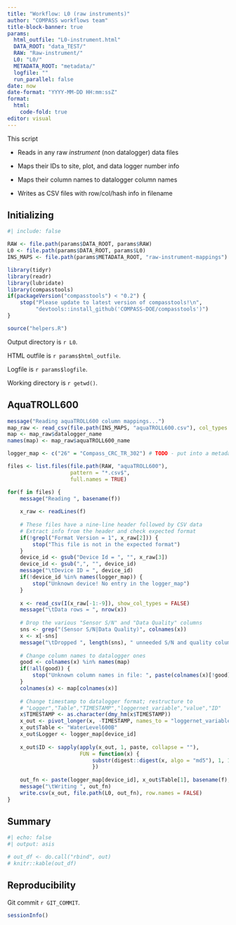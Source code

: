 ```yaml
---
title: "Workflow: L0 (raw instruments)"
author: "COMPASS workflows team"
title-block-banner: true
params:
  html_outfile: "L0-instrument.html"
  DATA_ROOT: "data_TEST/"
  RAW: "Raw-instrument/"
  L0: "L0/"
  METADATA_ROOT: "metadata/"
  logfile: ""
  run_parallel: false
date: now
date-format: "YYYY-MM-DD HH:mm:ssZ"
format: 
  html:
    code-fold: true
editor: visual
---
```


This script

-   Reads in any raw *instrument* (non datalogger) data files

-   Maps their IDs to site, plot, and data logger number info

-   Maps their column names to datalogger column names

-   Writes as CSV files with row/col/hash info in filename

## Initializing

```r
#| include: false

RAW <- file.path(params$DATA_ROOT, params$RAW)
L0 <- file.path(params$DATA_ROOT, params$L0)
INS_MAPS <- file.path(params$METADATA_ROOT, "raw-instrument-mappings")

library(tidyr)
library(readr)
library(lubridate)
library(compasstools)
if(packageVersion("compasstools") < "0.2") {
    stop("Please update to latest version of compasstools!\n",
         "devtools::install_github('COMPASS-DOE/compasstools')")
}

source("helpers.R")
```

Output directory is `r L0`.

HTML outfile is `r params$html_outfile`.

Logfile is `r params$logfile`.

Working directory is `r getwd()`.

## AquaTROLL600

```r
message("Reading aquaTROLL600 column mappings...")
map_raw <- read_csv(file.path(INS_MAPS, "aquaTROLL600.csv"), col_types = "cc")
map <- map_raw$datalogger_name
names(map) <- map_raw$aquaTROLL600_name

logger_map <- c("26" = "Compass_CRC_TR_302") # TODO - put into a metadata table

files <- list.files(file.path(RAW, "aquaTROLL600"), 
                    pattern = "*.csv$", 
                    full.names = TRUE)

for(f in files) {
    message("Reading ", basename(f))
    
    x_raw <- readLines(f)
    
    # These files have a nine-line header followed by CSV data
    # Extract info from the header and check expected format
    if(!grepl("Format Version = 1", x_raw[2])) {
        stop("This file is not in the expected format")
    }
    device_id <- gsub("Device Id = ", "", x_raw[3])
    device_id <- gsub(",", "", device_id)
    message("\tDevice ID = ", device_id)
    if(!device_id %in% names(logger_map)) {
        stop("Unknown device! No entry in the logger_map")
    }
        
    x <- read_csv(I(x_raw[-1:-9]), show_col_types = FALSE)
    message("\tData rows = ", nrow(x))
    
    # Drop the various "Sensor S/N" and "Data Quality" columns
    sns <- grep("(Sensor S/N|Data Quality)", colnames(x))
    x <- x[-sns]
    message("\tDropped ", length(sns), " unneeded S/N and quality columns")
    
    # Change column names to datalogger ones
    good <- colnames(x) %in% names(map)
    if(!all(good)) {
        stop("Unknown column names in file: ", paste(colnames(x)[!good]))
    }
    colnames(x) <- map[colnames(x)]
    
    # Change timestamp to datalogger format; restructure to
    # "Logger","Table","TIMESTAMP","loggernet_variable","value","ID"
    x$TIMESTAMP <- as.character(dmy_hm(x$TIMESTAMP))
    x_out <- pivot_longer(x, -TIMESTAMP, names_to = "loggernet_variable")
    x_out$Table <- "WaterLevel600B"
    x_out$Logger <- logger_map[device_id]
    
    x_out$ID <- sapply(apply(x_out, 1, paste, collapse = ""),
                       FUN = function(x) {
                           substr(digest::digest(x, algo = "md5"), 1, 16)
                           })
    
    out_fn <- paste(logger_map[device_id], x_out$Table[1], basename(f), sep = "_")
    message("\tWriting ", out_fn)
    write.csv(x_out, file.path(L0, out_fn), row.names = FALSE)
}
```

## Summary

```r
#| echo: false
#| output: asis

```

```r
# out_df <- do.call("rbind", out)
# knitr::kable(out_df)
```

## Reproducibility

Git commit `r GIT_COMMIT`.

```r
sessionInfo()
```
